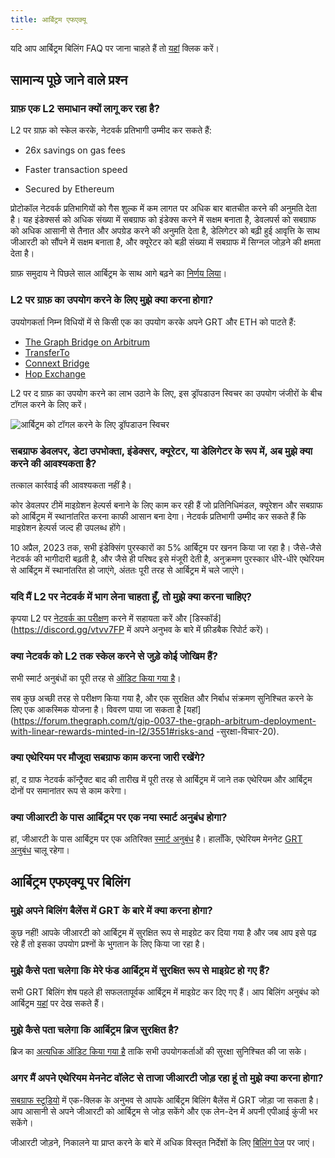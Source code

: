 ```yaml
---
title: आर्बिट्रम एफएक्यू
---
```


यदि आप आर्बिट्रम बिलिंग FAQ पर जाना चाहते हैं तो [यहां](#बिलिंग-ऑन-आर्बिट्रम-faqs) क्लिक करें।

## सामान्य पूछे जाने वाले प्रश्न

### ग्राफ़ एक L2 समाधान क्यों लागू कर रहा है?

L2 पर ग्राफ़ को स्केल करके, नेटवर्क प्रतिभागी उम्मीद कर सकते हैं:

- 26x savings on gas fees

- Faster transaction speed

- Secured by Ethereum

प्रोटोकॉल नेटवर्क प्रतिभागियों को गैस शुल्क में कम लागत पर अधिक बार बातचीत करने की अनुमति देता है। यह इंडेक्सर्स को अधिक संख्या में सबग्राफ को इंडेक्स करने में सक्षम बनाता है, डेवलपर्स को सबग्राफ को अधिक आसानी से तैनात और अपग्रेड करने की अनुमति देता है, डेलिगेटर को बढ़ी हुई आवृत्ति के साथ जीआरटी को सौंपने में सक्षम बनाता है, और क्यूरेटर को बड़ी संख्या में सबग्राफ में सिग्नल जोड़ने की क्षमता देता है।

ग्राफ़ समुदाय ने पिछले साल आर्बिट्रम के साथ आगे बढ़ने का [निर्णय लिया](https://forum.thegraph.com/t/gip-0031-arbitrum-grt-bridge/3305)।

### L2 पर ग्राफ़ का उपयोग करने के लिए मुझे क्या करना होगा?

उपयोगकर्ता निम्न विधियों में से किसी एक का उपयोग करके अपने GRT और ETH को पाटते हैं:

- [The Graph Bridge on Arbitrum](https://bridge.arbitrum.io/?l2ChainId=42161)
- [TransferTo](https://transferto.xyz/swap)
- [Connext Bridge](https://bridge.connext.network/)
- [Hop Exchange](https://app.hop.exchange/#/send?token=ETH)

L2 पर द ग्राफ़ का उपयोग करने का लाभ उठाने के लिए, इस ड्रॉपडाउन स्विचर का उपयोग जंजीरों के बीच टॉगल करने के लिए करें।

![आर्बिट्रम को टॉगल करने के लिए ड्रॉपडाउन स्विचर](/img/arbitrum-screenshot-toggle.png)

### सबग्राफ डेवलपर, डेटा उपभोक्ता, इंडेक्सर, क्यूरेटर, या डेलिगेटर के रूप में, अब मुझे क्या करने की आवश्यकता है?

तत्काल कार्रवाई की आवश्यकता नहीं है।

कोर डेवलपर टीमें माइग्रेशन हेल्पर्स बनाने के लिए काम कर रही हैं जो प्रतिनिधिमंडल, क्यूरेशन और सबग्राफ को आर्बिट्रम में स्थानांतरित करना काफी आसान बना देगा। नेटवर्क प्रतिभागी उम्मीद कर सकते हैं कि माइग्रेशन हेल्पर्स जल्द ही उपलब्ध होंगे।

10 अप्रैल, 2023 तक, सभी इंडेक्सिंग पुरस्कारों का 5% आर्बिट्रम पर खनन किया जा रहा है। जैसे-जैसे नेटवर्क की भागीदारी बढ़ती है, और जैसे ही परिषद इसे मंजूरी देती है, अनुक्रमण पुरस्कार धीरे-धीरे एथेरियम से आर्बिट्रम में स्थानांतरित हो जाएंगे, अंततः पूरी तरह से आर्बिट्रम में चले जाएंगे।

### यदि मैं L2 पर नेटवर्क में भाग लेना चाहता हूँ, तो मुझे क्या करना चाहिए?

कृपया L2 पर [नेटवर्क का परीक्षण](https://testnet.thegraph.com/explorer) करने में सहायता करें और [डिस्कॉर्ड](https://discord.gg/vtvv7FP में अपने अनुभव के बारे में फ़ीडबैक रिपोर्ट करें)।

### क्या नेटवर्क को L2 तक स्केल करने से जुड़े कोई जोखिम हैं?

सभी स्मार्ट अनुबंधों का पूरी तरह से [ऑडिट किया गया है](https://github.com/graphprotocol/contracts/blob/dev/audits/OpenZeppelin/2022-07-graph-arbitrum-bridge-audit.pdf)।

सब कुछ अच्छी तरह से परीक्षण किया गया है, और एक सुरक्षित और निर्बाध संक्रमण सुनिश्चित करने के लिए एक आकस्मिक योजना है। विवरण पाया जा सकता है [यहां](https://forum.thegraph.com/t/gip-0037-the-graph-arbitrum-deployment-with-linear-rewards-minted-in-l2/3551#risks-and -सुरक्षा-विचार-20).

### क्या एथेरियम पर मौजूदा सबग्राफ काम करना जारी रखेंगे?

हां, द ग्राफ नेटवर्क कॉन्ट्रैक्ट बाद की तारीख में पूरी तरह से आर्बिट्रम में जाने तक एथेरियम और आर्बिट्रम दोनों पर समानांतर रूप से काम करेगा।

### क्या जीआरटी के पास आर्बिट्रम पर एक नया स्मार्ट अनुबंध होगा?

हां, जीआरटी के पास आर्बिट्रम पर एक अतिरिक्त [स्मार्ट अनुबंध](https://arbiscan.io/address/0x9623063377ad1b27544c965ccd7342f7ea7e88c7) है। हालाँकि, एथेरियम मेननेट [GRT अनुबंध](https://etherscan.io/token/0xc944e90c64b2c07662a292be6244bdf05cda44a7) चालू रहेगा।

## आर्बिट्रम एफएक्यू पर बिलिंग

### मुझे अपने बिलिंग बैलेंस में GRT के बारे में क्या करना होगा?

कुछ नहीं! आपके जीआरटी को आर्बिट्रम में सुरक्षित रूप से माइग्रेट कर दिया गया है और जब आप इसे पढ़ रहे हैं तो इसका उपयोग प्रश्नों के भुगतान के लिए किया जा रहा है।

### मुझे कैसे पता चलेगा कि मेरे फंड आर्बिट्रम में सुरक्षित रूप से माइग्रेट हो गए हैं?

सभी GRT बिलिंग शेष पहले ही सफलतापूर्वक आर्बिट्रम में माइग्रेट कर दिए गए हैं। आप बिलिंग अनुबंध को आर्बिट्रम [यहां](https://arbiscan.io/address/0x1B07D3344188908Fb6DEcEac381f3eE63C48477a) पर देख सकते हैं।

### मुझे कैसे पता चलेगा कि आर्बिट्रम ब्रिज सुरक्षित है?

ब्रिज का [अत्यधिक ऑडिट किया गया है](https://code4rena.com/contests/2022-10-the-graph-l2-bridge-contest) ताकि सभी उपयोगकर्ताओं की सुरक्षा सुनिश्चित की जा सके।

### अगर मैं अपने एथेरियम मेननेट वॉलेट से ताजा जीआरटी जोड़ रहा हूं तो मुझे क्या करना होगा?

[सबग्राफ स्टूडियो](https://thegraph.com/studio/) में एक-क्लिक के अनुभव से आपके आर्बिट्रम बिलिंग बैलेंस में GRT जोड़ा जा सकता है। आप आसानी से अपने जीआरटी को आर्बिट्रम से जोड़ सकेंगे और एक लेन-देन में अपनी एपीआई कुंजी भर सकेंगे।

जीआरटी जोड़ने, निकालने या प्राप्त करने के बारे में अधिक विस्तृत निर्देशों के लिए [बिलिंग पेज](https://thegraph.com/docs/en/billing/) पर जाएं।
